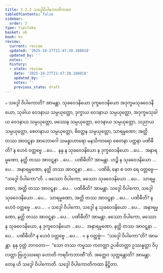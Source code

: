 ```yaml
---
title: 3.2.3 သဒ္ဒေါဝိပါကောတိကထာ
tableOfContents: false
sidebar:
  order: 3
type: tipitaka
basket: ab
book: kv
review:
  current: review
  updated: '2025-10-27T21:47:38.108018'
  updated_by: ''
  notes: ''
  history:
  - state: review
    date: '2025-10-27T21:47:38.108018'
    updated_by: ''
    notes: ''
    previous_state: draft
---
```



<ReviewStatus review={frontmatter.review} showDetails={true} />

<HypothesisAnnotation frontmatter={frontmatter} />

<DynamicBreadcrumb />

<Division number="636" book="kv" e="ch" v="32" p="338">

<Paragraph number="2098" book="kv">
๐ သဒ္ဒေါ ဝိပါကောတိ? အာမန္တာ. သုခဝေဒနိယော ဒုက္ခဝေဒနိယော အဒုက္ခမသုခဝေဒနိယော, သုခါယ ဝေဒနာယ သမ္ပယုတ္တော, ဒုက္ခာယ ဝေဒနာယ သမ္ပယုတ္တော, အဒုက္ခမသုခါယ ဝေဒနာယ သမ္ပယုတ္တော, ဖဿေန သမ္ပယုတ္တော, ဝေဒနာယ သမ္ပယုတ္တော, သညာယ သမ္ပယုတ္တော, စေတနာယ သမ္ပယုတ္တော, စိတ္တေန သမ္ပယုတ္တော, သာရမ္မဏော; အတ္ထိ တဿ အာဝဋ္ဋနာ အာဘောဂေါ သမန္နာဟာရော မနသိကာရော စေတနာ ပတ္ထနာ ပဏိဓီတိ? န ဟေဝံ ဝတ္တဗ္ဗေ …ပေ…  နနု န သုခဝေဒနိယော န ဒုက္ခဝေဒနိယော …ပေ…  အနာရမ္မဏော, နတ္ထိ တဿ အာဝဋ္ဋနာ …ပေ…  ပဏိဓီတိ? အာမန္တာ. ဟဉ္စိ န သုခဝေဒနိယော …ပေ…  အနာရမ္မဏော, နတ္ထိ တဿ အာဝဋ္ဋနာ …ပေ…  ပဏိဓိ, နော စ ဝတ ရေ ဝတ္တဗ္ဗေ—  “သဒ္ဒေါ ဝိပါကော”တိ.
</Paragraph>

<Paragraph number="2099" book="kv">
๐ ဖဿော ဝိပါကော, ဖဿော သုခဝေဒနိယော …ပေ…  သာရမ္မဏော, အတ္ထိ တဿ အာဝဋ္ဋနာ …ပေ…  ပဏိဓီတိ? အာမန္တာ. သဒ္ဒေါ ဝိပါကော, သဒ္ဒေါ သုခဝေဒနိယော …ပေ…  သာရမ္မဏော, အတ္ထိ တဿ အာဝဋ္ဋနာ …ပေ…  ပဏိဓီတိ? န ဟေဝံ ဝတ္တဗ္ဗေ …ပေ… .
</Paragraph>

<Paragraph number="2100" book="kv">
๐ သဒ္ဒေါ ဝိပါကော, သဒ္ဒေါ န သုခဝေဒနိယော …ပေ…  အနာရမ္မဏော, နတ္ထိ တဿ အာဝဋ္ဋနာ …ပေ…  ပဏိဓီတိ? အာမန္တာ. ဖဿော ဝိပါကော, ဖဿော န သုခဝေဒနိယော, န ဒုက္ခဝေဒနိယော …ပေ…  အနာရမ္မဏော, နတ္ထိ တဿ အာဝဋ္ဋနာ …ပေ…  ပဏိဓီတိ? န ဟေဝံ ဝတ္တဗ္ဗေ …ပေ… .
</Paragraph>

</Division>
<Division number="637" book="kv" e="ch" v="32" p="338">

<Paragraph number="2101" book="kv">
× န ဝတ္တဗ္ဗံ—  “သဒ္ဒေါ ဝိပါကော”တိ? အာမန္တာ. နနု ဝုတ္တံ ဘဂဝတာ—  “သော တဿ ကမ္မဿ ကတတ္တာ ဥပစိတတ္တာ ဥဿန္နတ္တာ ဝိပုလတ္တာ ဗြဟ္မဿရော ဟောတိ ကရဝိကဘာဏီ”တိ. အတ္ထေဝ သုတ္တန္တောတိ? အာမန္တာ. တေန ဟိ သဒ္ဒေါ ဝိပါကောတိ.

</Paragraph>
</Division>

<Paragraph number="2102" type="center" book="kv">
သဒ္ဒေါ ဝိပါကောတိကထာ နိဋ္ဌိတာ.
</Paragraph>